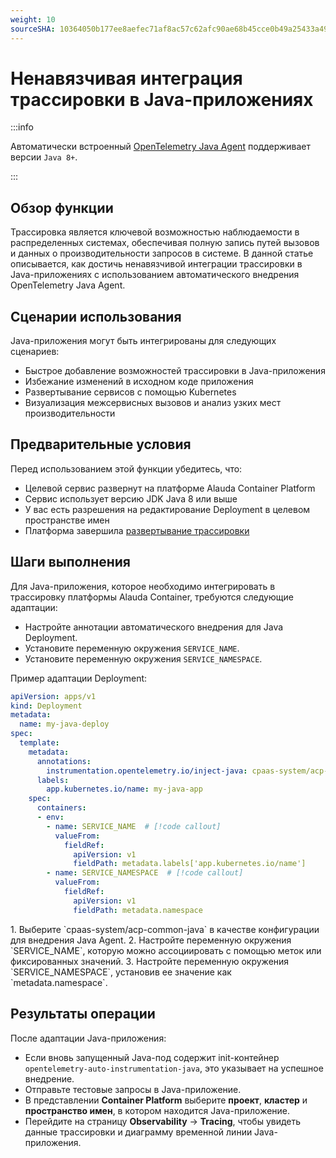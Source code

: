 ```yaml
---
weight: 10
sourceSHA: 10364050b177ee8aefec71af8ac57c62afc90ae68b45cce0b49a25433a493cb1
---
```


# Ненавязчивая интеграция трассировки в Java-приложениях

:::info

Автоматически встроенный [OpenTelemetry Java Agent](https://github.com/open-telemetry/opentelemetry-java-instrumentation) поддерживает версии `Java 8+`.

:::

## Обзор функции

Трассировка является ключевой возможностью наблюдаемости в распределенных системах, обеспечивая полную запись путей вызовов и данных о производительности запросов в системе. В данной статье описывается, как достичь ненавязчивой интеграции трассировки в Java-приложениях с использованием автоматического внедрения OpenTelemetry Java Agent.

## Сценарии использования

Java-приложения могут быть интегрированы для следующих сценариев:

- Быстрое добавление возможностей трассировки в Java-приложения
- Избежание изменений в исходном коде приложения
- Развертывание сервисов с помощью Kubernetes
- Визуализация межсервисных вызовов и анализ узких мест производительности

## Предварительные условия

Перед использованием этой функции убедитесь, что:

- Целевой сервис развернут на платформе Alauda Container Platform
- Сервис использует версию JDK Java 8 или выше
- У вас есть разрешения на редактирование Deployment в целевом пространстве имен
- Платформа завершила [развертывание трассировки](../installation.mdx)

## Шаги выполнения

Для Java-приложения, которое необходимо интегрировать в трассировку платформы Alauda Container, требуются следующие адаптации:

- Настройте аннотации автоматического внедрения для Java Deployment.
- Установите переменную окружения `SERVICE_NAME`.
- Установите переменную окружения `SERVICE_NAMESPACE`.

Пример адаптации Deployment:

```yaml
apiVersion: apps/v1
kind: Deployment
metadata:
  name: my-java-deploy
spec:
  template:
    metadata:
      annotations:
        instrumentation.opentelemetry.io/inject-java: cpaas-system/acp-common-java  # [!code callout]
      labels:
        app.kubernetes.io/name: my-java-app
    spec:
      containers:
      - env:
        - name: SERVICE_NAME  # [!code callout]
          valueFrom:
            fieldRef:
              apiVersion: v1
              fieldPath: metadata.labels['app.kubernetes.io/name']
        - name: SERVICE_NAMESPACE  # [!code callout]
          valueFrom:
            fieldRef:
              apiVersion: v1
              fieldPath: metadata.namespace
```

<Callouts>
  1. Выберите `cpaas-system/acp-common-java` в качестве конфигурации для внедрения Java Agent.
  2. Настройте переменную окружения `SERVICE_NAME`, которую можно ассоциировать с помощью меток или фиксированных значений.
  3. Настройте переменную окружения `SERVICE_NAMESPACE`, установив ее значение как `metadata.namespace`.
</Callouts>

## Результаты операции

После адаптации Java-приложения:

- Если вновь запущенный Java-под содержит init-контейнер `opentelemetry-auto-instrumentation-java`, это указывает на успешное внедрение.
- Отправьте тестовые запросы в Java-приложение.
- В представлении **Container Platform** выберите **проект**, **кластер** и **пространство имен**, в котором находится Java-приложение.
- Перейдите на страницу **Observability** -> **Tracing**, чтобы увидеть данные трассировки и диаграмму временной линии Java-приложения.
